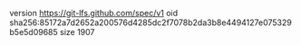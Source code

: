 version https://git-lfs.github.com/spec/v1
oid sha256:85172a7d2652a200576d4285dc2f7078b2da3b8e4494127e075329b5e5d09685
size 1907

